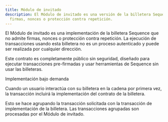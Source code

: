 ```yaml
---
title: Módulo de invitado
description: El Módulo de invitado es una versión de la billetera Sequence sin
  firmas, nonces o protección contra repetición.
---
```


El Módulo de invitado es una implementación de la billetera Sequence que no admite firmas, nonces o protección contra repetición.
La ejecución de transacciones usando esta billetera no es un proceso autenticado y puede ser realizada por cualquier dirección.


Este contrato es completamente público sin seguridad, diseñado para ejecutar transacciones pre-firmadas y usar herramientas de Sequence sin usar las billeteras.


Implementación bajo demanda



Cuando un usuario interactúa con su billetera en la cadena por primera vez, la transacción incluirá la implementación del contrato de la billetera.


Esto se hace agrupando la transacción solicitada con la transacción de implementación de la billetera.
Las transacciones agrupadas son procesadas por el Módulo de invitado.
